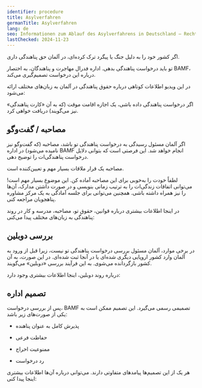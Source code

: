 ```yaml
---
identifier: procedure
title: Asylverfahren
germanTitle: Asylverfahren
lang: de
seo: Informationen zum Ablauf des Asylverfahrens in Deutschland – Rechte, Anhörung, Aufenthalt und Unterstützungsmöglichkeiten für Asylsuchende.
lastChecked: 2024-11-23
---
```


اگر کشور خود را به دلیل جنگ یا پیگرد ترک کرده‌ای، در آلمان حق پناهندگی داری.

تو باید درخواست پناهندگی بدهی. اداره فدرال مهاجرت و پناهندگان، به اختصار BAMF، درباره این درخواست تصمیم‌گیری می‌کند.

در این ویدیو اطلاعات کوتاهی درباره حقوق پناهندگی در آلمان به زبان‌های مختلف ارائه می‌شود:

<ExternalShortLink identifier="asylindeutschland_video" />

اگر درخواست پناهندگی داده باشی، یک اجازه اقامت موقت (که به آن «کارت پناهندگی» نیز می‌گویند) دریافت خواهی کرد.

## مصاحبه / گفت‌وگو

اگر آلمان مسئول رسیدگی به درخواست پناهندگی تو باشد، مصاحبه (که گفت‌وگو نیز نامیده می‌شود) در اداره BAMF انجام خواهد شد. این فرصتی است که بتوانی دلایل درخواست پناهندگی‌ات را توضیح دهی.

مصاحبه یک قرار ملاقات بسیار مهم و تعیین‌کننده است.

لطفاً خودت را به‌خوبی برای این مصاحبه آماده کن. این موضوع بسیار مهم است! می‌توانی اتفاقات زندگی‌ات را به ترتیب زمانی بنویسی و در صورت داشتن مدارک، آن‌ها را نیز همراه داشته باشی. همچنین می‌توانی برای جلسه آمادگی به یک مرکز مشاوره پناهجویان مراجعه کنی.

در اینجا اطلاعات بیشتری درباره قوانین، حقوق تو، مصاحبه، مدرسه و کار در روند پناهندگی به زبان‌های مختلف پیدا می‌کنی:

<ExternalShortLink identifier="asylindeutschland_links" />

## بررسی دوبلین

در برخی موارد، آلمان مسئول بررسی درخواست پناهندگی تو نیست، زیرا قبل از ورود به آلمان وارد کشور اروپایی دیگری شده‌ای یا در آنجا ثبت شده‌ای. در این صورت، به آن کشور بازگردانده می‌شوی. به این فرآیند بررسی «دوبلین» می‌گویند.

درباره روند دوبلین، اینجا اطلاعات بیشتری وجود دارد:

<InternalShortLink slug="dublin" title="دوبلین" />

## تصمیم اداره

پس از بررسی درخواست، BAMF تصمیمی رسمی می‌گیرد. این تصمیم ممکن است به یکی از صورت‌های زیر باشد:

- پذیرش کامل به عنوان پناهنده

- حفاظت فرعی

- ممنوعیت اخراج

- رد درخواست

هر یک از این تصمیم‌ها پیامدهای متفاوتی دارند. می‌توانی درباره آن‌ها اطلاعات بیشتری اینجا پیدا کنی:

<InternalShortLink slug="negative" title="تصمیم منفی" />

<InternalShortLink slug="residence" title="اقامت" />
